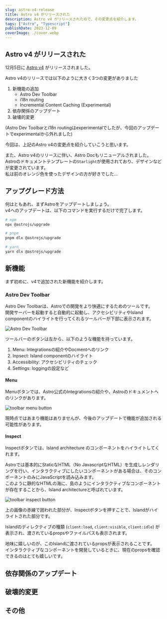 ```yaml
---
slug: astro-v4-release
title: Astro v4 がリリースされた
description: Astro v4 がリリースされたので、その変更点を紹介します。
tags: ["Astro", "Typescript"]
publishDate: 2023-12-09
coverImage: ./cover.webp
---
```


## Astro v4 がリリースされた

12月5日に [Astro v4](https://astro.build/blog/astro-4/) がリリースされました。

Astro v4のリリースでは以下のように大きく3つの変更がありました

1. 新機能の追加
    - Astro Dev Toolbar
    - i18n routing
    - Incremental Content Caching (Experimental)
2. 依存関係のアップデート
3. 破壊的変更

(Astro Dev Toolbarとi18n routingはexperimentalでしたが、今回のアップデートでexperimentalから外れました)

今回は、上記のAstro v4の変更点を紹介していこうと思います。  

また、Astro v4のリリースに伴い、Astro Docもリニューアルされました。  
Astroのドキュメントテンプレートの`Starlight`が使用されており、デザインなどが変更されています。  
私は前のオレンジ色を使ったデザインの方が好きでした...

## アップグレード方法

何はともあれ、まずAstroをアップデートしましょう。  
v4へのアップデートは、以下のコマンドを実行するだけで完了します。

```bash
# npm
npx @astrojs/upgrade

# pnpm
pnpm dlx @astrojs/upgrade

# yarn
yarn dlx @astrojs/upgrade
```

## 新機能

まず初めに、v4で追加された新機能を紹介します。

### Astro Dev Toolbar

Astro Dev Toolbarは、Astroでの開発をより快適にするためのツールです。  
開発サーバーを起動すると自動的に起動し、アクセシビリティやIsland componentのハイライトを行ってくれるツールバーが下部に表示されます。

![Astro Dev Toolbar](./img/astro_dev_toolbar.png)

ツールバーのボタンは左から、以下のような機能を持っています。
1. Menu: Integrationsの紹介やDocmentへのリンク
2. Inpsect: Island componentのハイライト
3. Accessibility: アクセシビリティのチェック
4. Settings: loggingの設定など

#### Menu

Menuボタンでは、Astro公式のIntegrationsの紹介や、Astroのドキュメントへのリンクがあります。

![toolbar menu button](./img/toolbar_menu.png)

現時点ではあまり機能はありませんが、今後のアップデートで機能が追加される可能性があります。

#### Inspect

Inspectボタンでは、Island architecture のコンポーネントをハイライトしてくれます。

Astroでは基本的にStaticなHTML（No JavascriptなHTML）を生成しレンダリングを行い、インタラクティブにしたいコンポーネントがある場合は、そのコンポーネントのみにJavaScriptを読み込みます。  
このように静的なHTMLの海に、島のようにインタラクティブなコンポーネントが存在することから、Island architectureと呼ばれています。

![toolbar inspect button](./img/toolbar_inspect.png)

上の画像の赤線で囲われた部分が、Inspectボタンを押すことで、Islandがハイライトされた部分です。

Islandのディレクティブの種類 (`client:load`, `client:visible`, `client:idle`) が表示され、渡されているpropsやファイルパスも表示されます。

地味に嬉しいのが、このIslandに渡されているpropsが表示されることです。  
インタラクティブなコンポーネントを開発しているときに、現在のpropsを確認できるのはとても嬉しいです。

## 依存関係のアップデート

## 破壊的変更

## その他

